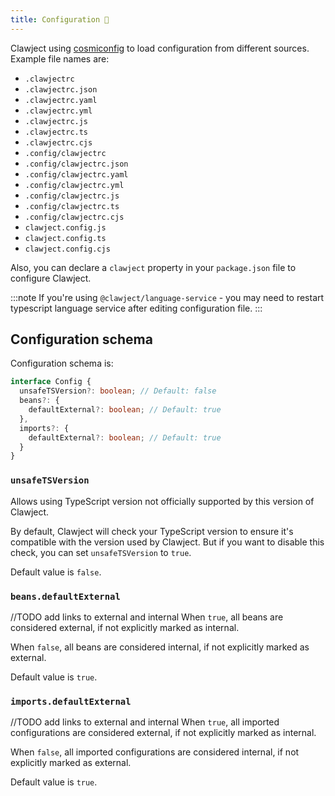 ```yaml
---
title: Configuration 🔮
---
```


Clawject using [cosmiconfig](https://github.com/cosmiconfig/cosmiconfig) to load configuration from different sources.
Example file names are:

- `.clawjectrc`
- `.clawjectrc.json`
- `.clawjectrc.yaml`
- `.clawjectrc.yml`
- `.clawjectrc.js`
- `.clawjectrc.ts`
- `.clawjectrc.cjs`
- `.config/clawjectrc`
- `.config/clawjectrc.json`
- `.config/clawjectrc.yaml`
- `.config/clawjectrc.yml`
- `.config/clawjectrc.js`
- `.config/clawjectrc.ts`
- `.config/clawjectrc.cjs`
- `clawject.config.js`
- `clawject.config.ts`
- `clawject.config.cjs`

Also, you can declare a `clawject` property in your `package.json` file to configure Clawject.

:::note
If you're using `@clawject/language-service` - you may need to restart typescript language service after editing configuration file.
:::

## Configuration schema

Configuration schema is:

```typescript
interface Config {
  unsafeTSVersion?: boolean; // Default: false
  beans?: {
    defaultExternal?: boolean; // Default: true
  },
  imports?: {
    defaultExternal?: boolean; // Default: true
  }
}
```

### `unsafeTSVersion`

Allows using TypeScript version not officially supported by this version of Clawject.

By default, Clawject will check your TypeScript version to ensure it's compatible with the version used by Clawject.
But if you want to disable this check, you can set `unsafeTSVersion` to `true`.

Default value is `false`.

### `beans.defaultExternal`

//TODO add links to external and internal
When `true`, all beans are considered external, if not explicitly marked as internal.

When `false`, all beans are considered internal, if not explicitly marked as external.

Default value is `true`.

### `imports.defaultExternal`

//TODO add links to external and internal
When `true`, all imported configurations are considered external, if not explicitly marked as internal.

When `false`, all imported configurations are considered internal, if not explicitly marked as external.

Default value is `true`.
